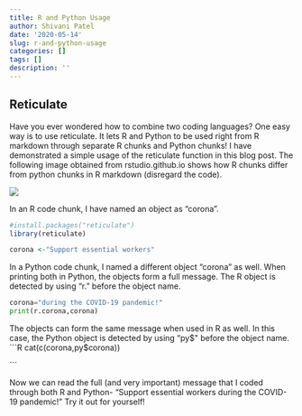 ```yaml
---
title: R and Python Usage
author: Shivani Patel
date: '2020-05-14'
slug: r-and-python-usage
categories: []
tags: []
description: ''
---
```

## Reticulate 

Have you ever wondered how to combine two coding languages? One easy way is to use reticulate. It lets R and Python to be used right from R markdown through separate R chunks and Python chunks! I have demonstrated a simple usage of the reticulate function in this blog post. The following image obtained from rstudio.github.io shows how R chunks differ from python chunks in R markdown (disregard the code). 


![](/blog/2020-05-12-r-and-python-usage_files/r python pic.png)



In an R code chunk, I have named an object as "corona".
```R
#install.packages("reticulate")
library(reticulate)

corona <-"Support essential workers"

```



In a Python code chunk, I named a different object "corona" as well. When printing both in Python, the objects form a full message. The R object is detected by using "r." before the object name.
```python
corona="during the COVID-19 pandemic!"
print(r.corona,corona)

```



The objects can form the same message when used in R as well. In this case, the Python object is detected by using "py$" before the object name.
```R
cat(c(corona,py$corona))

```



Now we can read the full (and very important) message that I coded through both R and Python- "Support essential workers during the COVID-19 pandemic!" Try it out for yourself!

